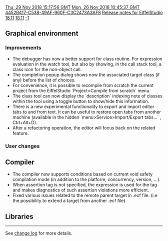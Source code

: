 [[Property:modification_date|Thu, 29 Nov 2018 15:17:56 GMT]]
[[Property:publication_date|Mon, 26 Nov 2018 10:45:37 GMT]]
[[Property:uuid|4452B417-C538-49AF-960F-C3C2473A3AF8]]
[[Property:title|Release notes for EiffelStudio 18.11]]
[[Property:link_title|18.11]]
[[Property:weight|-1]]

{{UnderConstruction}}

==Graphical environment==
===Improvements ===
* The debugger has now a better support for class routine. For expression evaluation in the watch tool, but also by showing, in the call stack tool, a class icon for the non-object call.
* The completion popup dialog shows now the associated target class (if any) before the list of choices.
* For convenience, it is possible to recompile from scratch the current project from the EiffelStudio `Project>Compile from scratch` menu.
* The class tool can now display the `description` indexing note of classes within the tool using a toggle button to show/hide this information.
*There is a new experimental functionality to export and import editor tabs to and from text. It can be useful to restore open tabs from another machine (available in the hidden `menu>Service>Import/Export tabs...` , Ctrl+Alt+D).
* After a refactoring operation, the editor will focus back on the related feature.

===User changes===

==Compiler==
* The compiler now supports conditions based on current void safety compilation mode (in addition to the platform, concurrency, version, ...).
* When assertion tag is not specified, the expression is used for the tag and makes diagnostics of such assertion violations more efficient.
* Fixed various issues related to the remote parent target in .ecf file. (i.e the possibility to extend a target from another .ecf file)

==Libraries==

----

See [https://dev.eiffel.com/EiffelStudio_18.11_Releases change log] for more details.